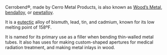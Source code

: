 Cerrobend®, made by Cerro Metal Products, is also known as [[Wood's Metal|Wood’s Metal]], [[bendalloy]], or [[pewtalloy]].

It is a [[eutectic]] alloy of bismuth, lead, tin, and cadmium, known for its low melting point of 158ºF.

It is named for its primary use as a filler when bending thin-walled metal tubes.  It also has uses for making custom-shaped apertures for medical radiation treatment, and making metal inlays in wood.